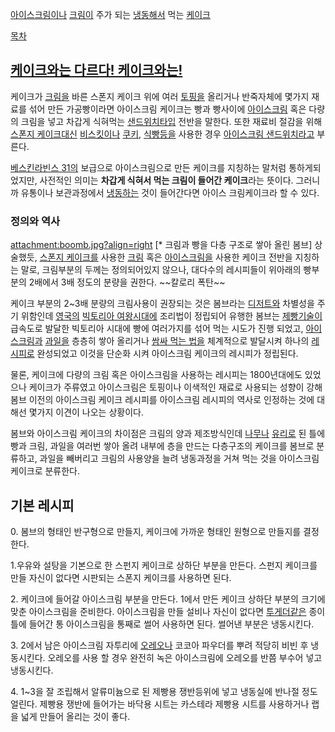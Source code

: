 [[아이스크림]]이나 [[크림]]이 주가 되는 [[냉동]]해서 먹는 [[케이크]]

[[목차]]
== [[람바 랄|케이크와는 다르다! 케이크와는!]] ==
케이크가 [[크림]]을 바른 스폰지 케이크 위에 여러 [[토핑]]을 올리거나 반죽자체에 몇가지 재료를 섞어 만든 가공빵이라면 아이스크림 케이크는 빵과 빵사이에 [[아이스크림]] 혹은 다량의 크림을 넣고 차갑게 식혀먹는 [[샌드위치]]타입 전반을 말한다. 또한 재료비 절감을 위해 [[스폰지 케이크]]대신 [[비스킷]]이나 [[쿠키]], [[식빵]]등을 사용한 경우 [[아이스크림 샌드위치]]라고 부른다.

[[베스킨라빈스 31]]의 보급으로 아이스크림으로 만든 케이크를 지칭하는 말처럼 통하게되었지만, 사전적인 의미는 '''차갑게 식혀서 먹는 크림이 들어간 케이크'''라는 뜻이다. 그러니까 유통이나 보관과정에서 [[냉동]]하는 것이 들어간다면 아이스 크림케이크라 할 수 있다.

=== 정의와 역사 ===
attachment:boomb.jpg?align=right [* 크림과 빵을 다층 구조로 쌓아 올린 봄브]
상술했듯, [[스폰지 케이크]]를 사용한 [[크림]] 혹은 [[아이스크림]]을 사용한 케이크 전반을 지칭하는 말로, 크림부분의 두께는 정의되어있지 않으나, 대다수의 레시피들이 위아래의 빵부분의 2배에서 3배 정도의 분량을 권한다. ~~칼로리 폭탄~~

케이크 부분의 2~3배 분량의 크림사용이 권장되는 것은 봄브라는 [[디저트]]와 차별성을 주기 위함인데 [[영국]]의 [[빅토리아 여왕]]시대에 조리법이 정립되어 유행한 봄브는 [[제빵]]기술이 급속도로 발달한 빅토리아 시대에 빵에 여러가지를 섞어 먹는 시도가 진행 되었고, [[아이스크림]]과 [[과일]]을 층층히 쌓아 올리거나 [[김치와 드셔보세요|쌈싸 먹는 법]]을 체계적으로 발달시켜 하나의 [[레시피]]로 완성되었고 이것을 단순화 시켜 아이스크림 케이크의 레시피가 정립된다.

물론, 케이크에 다량의 크림 혹은 아이스크림을 사용하는 레시피는 1800년대에도 있었으나 케이크가 주류였고 아이스크림은 토핑이나 이색적인 재료로 사용되는 성향이 강해 봄브 이전의 아이스크림 케이크 레시피를 아이스크림 레시피의 역사로 인정하는 것에 대해선 몇가지 이견이 나오는 상황이다.

봄브와 아이스크림 케이크의 차이점은 크림의 양과 제조방식인데 [[나무]]나 [[유리]]로 된 틀에 빵과 크림, 과일을 여러번 쌓아 올려 내부에 층을 만드는 다층구조의 케이크를 봄브로 분류하고, 과일을 빼버리고 크림의 사용양을 늘려 냉동과정을 거쳐 먹는 것을 아이스크림 케이크로 분류한다.

== 기본 레시피 ==
0. 봄브의 형태인 반구형으로 만들지, 케이크에 가까운 형태인 원형으로 만들지를 결정한다.

1.우유와 설탕을 기본으로 한 스펀지 케이크로 상하단 부분을 만든다.
스펀지 케이크를 만들 자신이 없다면 시판되는 스폰지 케이크를 사용하면 된다.

2. 케이크에 들어갈 아이스크림 부분을 만든다.
1에서 만든 케이크 상하단 부분의 크기에 맞춘 아이스크림을 준비한다.
아이스크림을 만들 설비나 자신이 없다면 [[투게더]]같은 종이틀에 들어간 통 아이스크림을 통째로 썰어 사용하면 된다.
썰어낸 부분은 냉동시킨다.

3. 2에서 남은 아이스크림 자투리에 [[오레오]]나 코코아 파우더를 뿌려 적당히 비빈 후 냉동시킨다.
오레오를 사용 할 경우 완전히 녹은 아이스크림에 오레오를 반쯤 부수어 넣고 냉동시킨다.

4. 1~3을 잘 조립해서 알류미늄으로 된 제빵용 쟁반등위에 넣고 냉동실에 반나절 정도 얼린다.
제빵용 쟁반에 들어가는 바닥용 시트는 카스테라 제빵용 시트를 사용하거나 랩을 넓게 만들어 올리는 것이 좋다.



